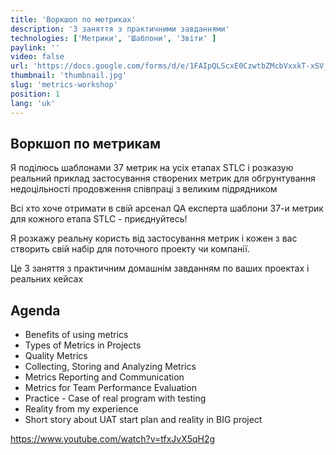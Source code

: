 ```yaml
---
title: 'Воркшоп по метриках'
description: '3 заняття з практичними завданнями'
technologies: ['Метрики', 'Шаблони', 'Звіти' ]
paylink: ''
video: false
url: 'https://docs.google.com/forms/d/e/1FAIpQLScxE0CzwtbZMcbVxxkT-xSV_tkLOAm7ntCeYGR0t9sKSfQi5A/viewform'
thumbnail: 'thumbnail.jpg'
slug: 'metrics-workshop'
position: 1
lang: 'uk'
---
```


## Воркшоп по метрикам

Я поділюсь шаблонами 37 метрик на усіх етапах STLC і розказую реальний приклад застосування створених метрик для обгрунтування недоцільності продовження співпраці з великим підрядником

Всі хто хоче отримати в свій арсенал QA експерта шаблони 37-и метрик для кожного етапа STLC - приєднуйтесь!

Я розкажу реальну користь від застосування метрик і кожен з вас створить свій набір для поточного проекту чи компанії.

Це 3 заняття з практичним домашнім завданням по ваших проектах і реальних кейсах

## Agenda

- Benefits of using metrics
- Types of Metrics in Projects
- Quality Metrics
- Collecting, Storing and Analyzing Metrics
- Metrics Reporting and Communication
- Metrics for Team Performance Evaluation
- Practice - Case of real program with testing
- Reality from my experience
- Short story about UAT start plan and reality in BIG project

https://www.youtube.com/watch?v=tfxJvX5qH2g
